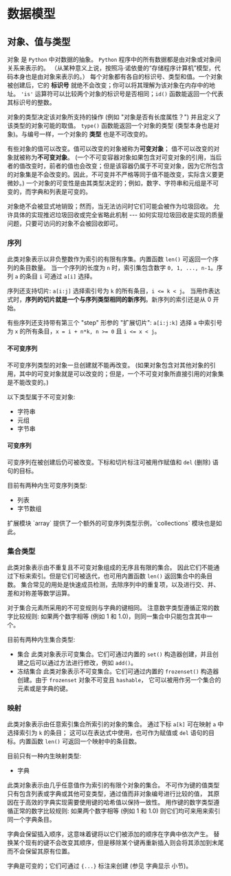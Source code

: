 
# 数据模型

## 对象、值与类型

对象 是 `Python` 中对数据的抽象。 `Python` 程序中的所有数据都是由对象或对象间关系来表示的。
（从某种意义上说，按照冯·诺依曼的“存储程序计算机”模型，代码本身也是由对象来表示的。）
每个对象都有各自的标识号、类型和值。一个对象被创建后，它的 **标识号** 就绝不会改变；你可以将其理解为该对象在内存中的地址。
`'is'` 运算符可以比较两个对象的标识号是否相同；`id()` 函数能返回一个代表其标识号的整数。

对象的类型决定该对象所支持的操作 (例如 "对象是否有长度属性？") 并且定义了该类型的对象可能的取值。
`type()` 函数能返回一个对象的类型 (类型本身也是对象)。与编号一样，一个对象的 **类型** 也是不可改变的。

有些对象的值可以改变。值可以改变的对象被称为**可变对象**；
值不可以改变的对象就被称为**不可变对象**。
(一个不可变容器对象如果包含对可变对象的引用，当后者的值改变时，前者的值也会改变；但是该容器仍属于不可变对象，因为它所包含的对象集是不会改变的。因此，不可变并不严格等同于值不能改变，实际含义要更微妙。)
一个对象的可变性是由其类型决定的；例如，数字、字符串和元组是不可变的，而字典和列表是可变的。

对象绝不会被显式地销毁；然而，当无法访问时它们可能会被作为垃圾回收。
允许具体的实现推迟垃圾回收或完全省略此机制 --- 如何实现垃圾回收是实现的质量问题，只要可访问的对象不会被回收即可。

### 序列

此类对象表示以非负整数作为索引的有限有序集。内置函数 `len()` 可返回一个序列的条目数量。
当一个序列的长度为 `n` 时，索引集包含数字 `0, 1, ..., n-1`。序列 `a` 的条目 `i` 可通过 `a[i]` 选择。

序列还支持切片: `a[i:j]` 选择索引号为 `k` 的所有条目，`i <= k < j`。
当用作表达式时，**序列的切片就是一个与序列类型相同的新序列**。新序列的索引还是从 0 开始。

有些序列还支持带有第三个 "step" 形参的 "扩展切片": `a[i:j:k]` 选择 `a` 中索引号为 `x` 的所有条目，`x = i + n*k, n >= 0` 且 `i <= x < j`。

#### 不可变序列

不可变序列类型的对象一旦创建就不能再改变。
(如果对象包含对其他对象的引用，其中的可变对象就是可以改变的；但是，一个不可变对象所直接引用的对象集是不能改变的。)

以下类型属于不可变对象:

- 字符串
- 元组
- 字节串

#### 可变序列

可变序列在被创建后仍可被改变。下标和切片标注可被用作赋值和 `del` (删除) 语句的目标。

目前有两种内生可变序列类型:

- 列表
- 字节数组

<Callout type="info">
  扩展模块 `array` 提供了一个额外的可变序列类型示例，`collections`
  模块也是如此。
</Callout>


### 集合类型

此类对象表示由不重复且不可变对象组成的无序且有限的集合。
因此它们不能通过下标来索引。但是它们可被迭代，也可用内置函数 `len()` 返回集合中的条目数。
集合常见的用处是快速成员检测，去除序列中的重复项，以及进行交、并、差和对称差等数学运算。

对于集合元素所采用的不可变规则与字典的键相同。
注意数字类型遵循正常的数字比较规则: 如果两个数字相等 (例如 1 和 1.0)，则同一集合中只能包含其中一个。

目前有两种内生集合类型:

- 集合 此类对象表示可变集合。它们可通过内置的 `set()` 构造器创建，并且创建之后可以通过方法进行修改，例如 `add()`。
- 冻结集合 此类对象表示不可变集合。它们可通过内置的 `frozenset()` 构造器创建。由于 `frozenset` 对象不可变且 `hashable`，
它可以被用作另一个集合的元素或是字典的键。

### 映射

此类对象表示由任意索引集合所索引的对象的集合。
通过下标 `a[k]` 可在映射 `a` 中选择索引为 `k` 的条目；
这可以在表达式中使用，也可作为赋值或 `del` 语句的目标。内置函数 `len()` 可返回一个映射中的条目数。

目前只有一种内生映射类型:

- 字典

此类对象表示由几乎任意值作为索引的有限个对象的集合。
不可作为键的值类型只有包含列表或字典或其他可变类型，通过值而非对象编号进行比较的值，
其原因在于高效的字典实现需要使用键的哈希值以保持一致性。
用作键的数字类型遵循正常的数字比较规则: 如果两个数字相等 (例如 1 和 1.0) 则它们均可来用来索引同一个字典条目。

字典会保留插入顺序，这意味着键将以它们被添加的顺序在字典中依次产生。 
替换某个现有的键不会改变其顺序，但是移除某个键再重新插入则会将其添加到末尾而不会保留其原有位置。

字典是可变的；它们可通过 `{...}` 标注来创建 (参见 字典显示 小节)。

